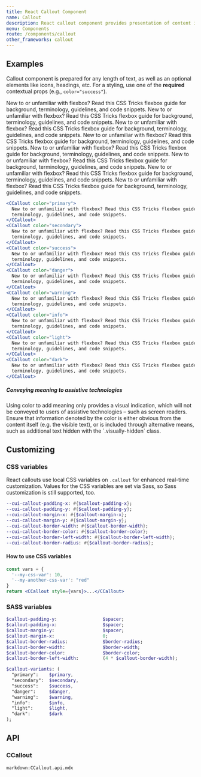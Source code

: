 ```yaml
---
title: React Callout Component
name: Callout
description: React callout component provides presentation of content in a visually distinct manner. Includes a heading, icon and typically text-based content.
menu: Components
route: /components/callout
other_frameworks: callout
---
```



## Examples

Callout component is prepared for any length of text, as well as an optional elements like icons, headings, etc. For a styling, use one of the **required** contextual props (e.g., `color="success"`).

<Example>
  <CCallout color="primary">
    New to or unfamiliar with flexbox? Read this CSS Tricks flexbox guide for background,
    terminology, guidelines, and code snippets.
  </CCallout>
  <CCallout color="secondary">
    New to or unfamiliar with flexbox? Read this CSS Tricks flexbox guide for background,
    terminology, guidelines, and code snippets.
  </CCallout>
  <CCallout color="success">
    New to or unfamiliar with flexbox? Read this CSS Tricks flexbox guide for background,
    terminology, guidelines, and code snippets.
  </CCallout>
  <CCallout color="danger">
    New to or unfamiliar with flexbox? Read this CSS Tricks flexbox guide for background,
    terminology, guidelines, and code snippets.
  </CCallout>
  <CCallout color="warning">
    New to or unfamiliar with flexbox? Read this CSS Tricks flexbox guide for background,
    terminology, guidelines, and code snippets.
  </CCallout>
  <CCallout color="info">
    New to or unfamiliar with flexbox? Read this CSS Tricks flexbox guide for background,
    terminology, guidelines, and code snippets.
  </CCallout>
  <CCallout color="light">
    New to or unfamiliar with flexbox? Read this CSS Tricks flexbox guide for background,
    terminology, guidelines, and code snippets.
  </CCallout>
  <CCallout color="dark">
    New to or unfamiliar with flexbox? Read this CSS Tricks flexbox guide for background,
    terminology, guidelines, and code snippets.
  </CCallout>
</Example>

```jsx
<CCallout color="primary">
  New to or unfamiliar with flexbox? Read this CSS Tricks flexbox guide for background,
  terminology, guidelines, and code snippets.
</CCallout>
<CCallout color="secondary">
  New to or unfamiliar with flexbox? Read this CSS Tricks flexbox guide for background,
  terminology, guidelines, and code snippets.
</CCallout>
<CCallout color="success">
  New to or unfamiliar with flexbox? Read this CSS Tricks flexbox guide for background,
  terminology, guidelines, and code snippets.
</CCallout>
<CCallout color="danger">
  New to or unfamiliar with flexbox? Read this CSS Tricks flexbox guide for background,
  terminology, guidelines, and code snippets.
</CCallout>
<CCallout color="warning">
  New to or unfamiliar with flexbox? Read this CSS Tricks flexbox guide for background,
  terminology, guidelines, and code snippets.
</CCallout>
<CCallout color="info">
  New to or unfamiliar with flexbox? Read this CSS Tricks flexbox guide for background,
  terminology, guidelines, and code snippets.
</CCallout>
<CCallout color="light">
  New to or unfamiliar with flexbox? Read this CSS Tricks flexbox guide for background,
  terminology, guidelines, and code snippets.
</CCallout>
<CCallout color="dark">
  New to or unfamiliar with flexbox? Read this CSS Tricks flexbox guide for background,
  terminology, guidelines, and code snippets.
</CCallout>
```

<CCallout color="info">
  <h5>Conveying meaning to assistive technologies</h5>
  <p>
    Using color to add meaning only provides a visual indication, which will not be conveyed to
    users of assistive technologies – such as screen readers. Ensure that information denoted by the
    color is either obvious from the content itself (e.g. the visible text), or is included through
    alternative means, such as additional text hidden with the `.visually-hidden` class.
  </p>
</CCallout>

## Customizing

### CSS variables

React callouts use local CSS variables on `.callout` for enhanced real-time customization. Values for the CSS variables are set via Sass, so Sass customization is still supported, too.

```sass
--cui-callout-padding-x: #{$callout-padding-x};
--cui-callout-padding-y: #{$callout-padding-y};
--cui-callout-margin-x: #{$callout-margin-x};
--cui-callout-margin-y: #{$callout-margin-y};
--cui-callout-border-width: #{$callout-border-width};
--cui-callout-border-color: #{$callout-border-color};
--cui-callout-border-left-width: #{$callout-border-left-width};
--cui-callout-border-radius: #{$callout-border-radius};
```

#### How to use CSS variables

```jsx
const vars = { 
  '--my-css-var': 10,
  '--my-another-css-var': "red" 
}
return <CCallout style={vars}>...</CCallout>
```

### SASS variables

```sass
$callout-padding-y:                 $spacer;
$callout-padding-x:                 $spacer;
$callout-margin-y:                  $spacer;
$callout-margin-x:                  0;
$callout-border-radius:             $border-radius;
$callout-border-width:              $border-width;
$callout-border-color:              $border-color;
$callout-border-left-width:         (4 * $callout-border-width);

$callout-variants: (
  "primary":    $primary,
  "secondary":  $secondary,
  "success":    $success,
  "danger":     $danger,
  "warning":    $warning,
  "info":       $info,
  "light":      $light,
  "dark":       $dark
);
```


## API

### CCallout

`markdown:CCallout.api.mdx`
